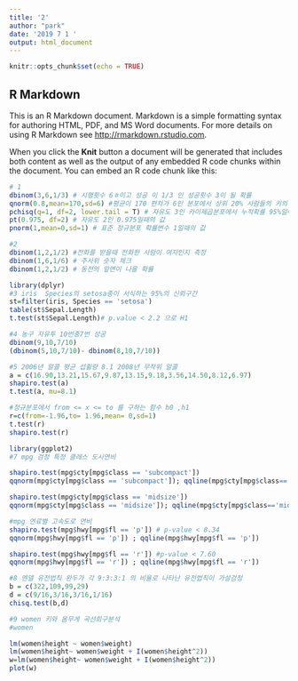 ```yaml
---
title: '2'
author: "park"
date: '2019 7 1 '
output: html_document
---
```


```r
knitr::opts_chunk$set(echo = TRUE)
```

## R Markdown

This is an R Markdown document. Markdown is a simple formatting syntax for authoring HTML, PDF, and MS Word documents. For more details on using R Markdown see <http://rmarkdown.rstudio.com>.

When you click the **Knit** button a document will be generated that includes both content as well as the output of any embedded R code chunks within the document. You can embed an R code chunk like this:

```r
# 1 
dbinom(3,6,1/3) # 시행횟수 6ㅎ이고 성공 이 1/3 인 성공횟수 3이 될 확률
qnorm(0.8,mean=170,sd=6) #평균이 170 편차가 6인 분포에서 상위 20% 사람들의 키의 범위
pchisq(q=1, df=2, lower.tail = T) # 자유도 3인 카이제곱분포에서 누적확률 95%일때 값
pt(0.975, df=2) # 자유도 2인 0.975일때의 값
pnorm(1,mean=0,sd=1) # 표준 정규분포 확률변수 1일때의 값
```


```r
#2
dbinom(1,2,1/2) #전화를 받을때 전화한 사람이 여자인지 측정
dbinom(1,6,1/6) # 주사위 숫자 체크
dbinom(1,2,1/2) # 동전의 앞면이 나올 확률 
```

```r
library(dplyr)
#3 iris  Species의 setosa종이 서식하는 95%의 신뢰구간
st=filter(iris, Species == 'setosa')
table(st$Sepal.Length)
t.test(st$Sepal.Length)# p.value < 2.2 으로 H1  
```

```r
#4 농구 자유투 10번중7번 성공 
dbinom(9,10,7/10)
(dbinom(5,10,7/10)- dbinom(8,10,7/10))
```

```r
#5 2006년 알콜 평균 섭췰량 8.1 2008년 무작위 알콜
a = c(16.90,13.21,15.67,9.87,13.15,9.18,3.56,14.50,8.12,6.97)
shapiro.test(a)
t.test(a, mu=8.1)
```

```r
#정규분포에서 from <= x <= to 를 구하는 함수 h0 ,h1
r=c(from=-1.96,to= 1.96,mean= 0,sd=1)
t.test(r)
shapiro.test(r)
```


```r
library(ggplot2)
#7 mpg 검정 특정 클레스 도시연비

shapiro.test(mpg$cty[mpg$class == 'subcompact'])
qqnorm(mpg$cty[mpg$class == 'subcompact']); qqline(mpg$cty[mpg$class=='subcompact'])

shapiro.test(mpg$cty[mpg$class == 'midsize'])
qqnorm(mpg$cty[mpg$class == 'midsize']); qqline(mpg$cty[mpg$class=='midsize'])

#mpg 연료별 고속도로 연비
shapiro.test(mpg$hwy[mpg$fl == 'p']) # p-value < 8.34
qqnorm(mpg$hwy[mpg$fl == 'p']) ; qqline(mpg$hwy[mpg$fl == 'p'])

shapiro.test(mpg$hwy[mpg$fl == 'r']) #p-value < 7.60
qqnorm(mpg$hwy[mpg$fl == 'r']) ; qqline(mpg$hwy[mpg$fl == 'r'])

```

```r

#8 멘델 유전법칙 완두가 각 9:3:3:1 의 비율로 나타난 유전법칙이 가설검정
b = c(322,109,99,29)
d = c(9/16,3/16,3/16,1/16)
chisq.test(b,d)
```

```r

#9 women 키와 몸무게 곡선회구분석
#women

lm(women$height ~ women$weight)
lm(women$height~ women$weight + I(women$height^2))
w=lm(women$height~ women$weight + I(women$height^2))
plot(w)
```

